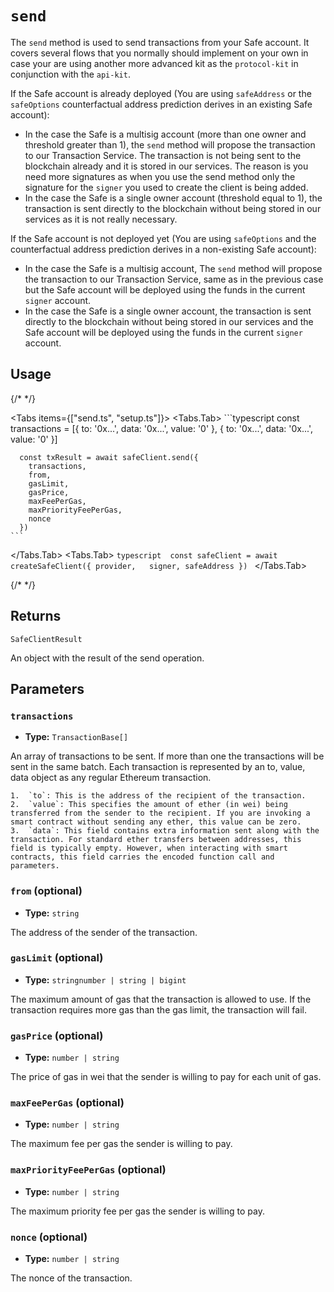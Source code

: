 
# `send`

The `send` method is used to send transactions from your Safe account. It covers several flows that you normally should implement on your own in case your are using another more advanced kit as the `protocol-kit` in conjunction with the `api-kit`.

If the Safe account is already deployed (You are using `safeAddress` or the `safeOptions` counterfactual address prediction derives in an existing Safe account):

- In the case the Safe is a multisig account (more than one owner and threshold greater than 1), the `send` method will propose the transaction to our Transaction Service. The transaction is not being sent to the blockchain already and it is stored in our services. The reason is you need more signatures as when you use the send method only the signature for the `signer` you used to create the client is being added.
- In the case the Safe is a single owner account (threshold equal to 1), the transaction is sent directly to the blockchain without being stored in our services as it is not really necessary.

If the Safe account is not deployed yet (You are using `safeOptions` and the counterfactual address prediction derives in a non-existing Safe account):

- In the case the Safe is a multisig account, The `send` method will propose the transaction to our Transaction Service, same as in the previous case but the Safe account will be deployed using the funds in the current `signer` account.
- In the case the Safe is a single owner account, the transaction is sent directly to the blockchain without being stored in our services and the Safe account will be deployed using the funds in the current `signer` account.

## Usage

{/* <!-- vale off --> */}

<Tabs items={["send.ts", "setup.ts"]}>
  <Tabs.Tab>
    ```typescript 
      const transactions = [{
        to: '0x...',
        data: '0x...',
        value: '0'
      }, {
        to: '0x...',
        data: '0x...',
        value: '0'
      }]

      const txResult = await safeClient.send({
        transactions,
        from,
        gasLimit,
        gasPrice,
        maxFeePerGas,
        maxPriorityFeePerGas,
        nonce
      })
    ```

  </Tabs.Tab>
  <Tabs.Tab>
    ```typescript 
      const safeClient = await createSafeClient({
        provider,  
        signer,
        safeAddress
      })
    ```
  </Tabs.Tab>
</Tabs>

{/* <!-- vale on --> */}

## Returns

`SafeClientResult`

An object with the result of the send operation.

## Parameters

### `transactions`

- **Type:** `TransactionBase[]`

An array of transactions to be sent. If more than one the transactions will be sent in the same batch. Each transaction is represented by an to, value, data object as any regular Ethereum transaction.

    1.	`to`: This is the address of the recipient of the transaction.
    2.	`value`: This specifies the amount of ether (in wei) being transferred from the sender to the recipient. If you are invoking a smart contract without sending any ether, this value can be zero.
    3.	`data`: This field contains extra information sent along with the transaction. For standard ether transfers between addresses, this field is typically empty. However, when interacting with smart contracts, this field carries the encoded function call and parameters.

### `from` (optional)

- **Type:** `string`

The address of the sender of the transaction.

### `gasLimit` (optional)

- **Type:** `stringnumber | string | bigint`

The maximum amount of gas that the transaction is allowed to use. If the transaction requires more gas than the gas limit, the transaction will fail.

### `gasPrice` (optional)

- **Type:** `number | string`

The price of gas in wei that the sender is willing to pay for each unit of gas.

### `maxFeePerGas` (optional)

- **Type:** `number | string`

The maximum fee per gas the sender is willing to pay.

### `maxPriorityFeePerGas` (optional)

- **Type:** `number | string`

The maximum priority fee per gas the sender is willing to pay.

### `nonce` (optional)

- **Type:** `number | string`

The nonce of the transaction.
